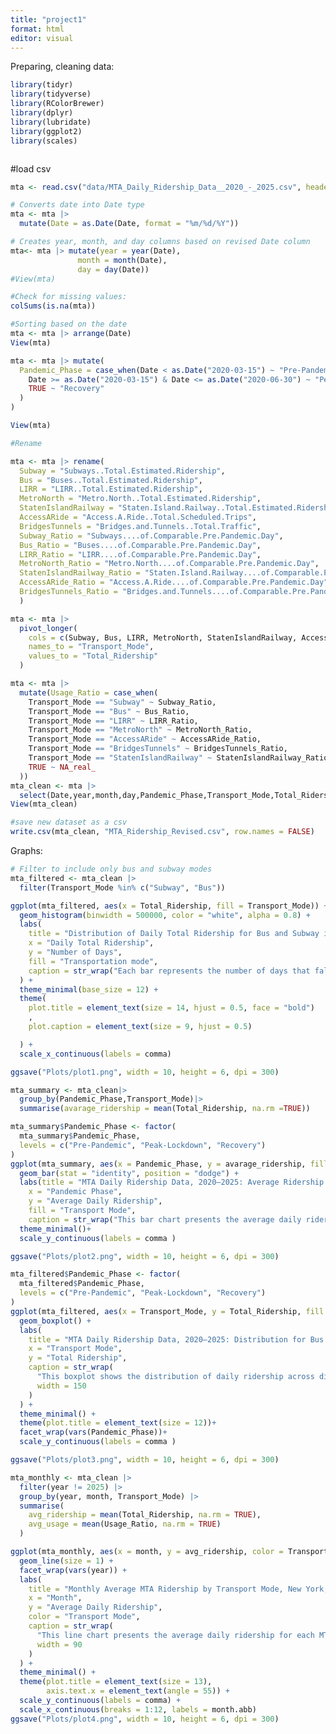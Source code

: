 ```yaml
---
title: "project1"
format: html
editor: visual
---
```


Preparing, cleaning data:

```r
library(tidyr)
library(tidyverse)
library(RColorBrewer)
library(dplyr)
library(lubridate)
library(ggplot2)
library(scales)  



```

#load csv

```r
mta <- read.csv("data/MTA_Daily_Ridership_Data__2020_-_2025.csv", header = TRUE)

```

```r


# Converts date into Date type
mta <- mta |> 
  mutate(Date = as.Date(Date, format = "%m/%d/%Y"))

# Creates year, month, and day columns based on revised Date column
mta<- mta |> mutate(year = year(Date), 
               month = month(Date), 
               day = day(Date))
#View(mta)

```

```r
#Check for missing values:
colSums(is.na(mta))

```

```r
#Sorting based on the date
mta <- mta |> arrange(Date)
View(mta)

```

```r
mta <- mta |> mutate(
  Pandemic_Phase = case_when(Date < as.Date("2020-03-15") ~ "Pre-Pandemic",
    Date >= as.Date("2020-03-15") & Date <= as.Date("2020-06-30") ~ "Peak-Lockdown",
    TRUE ~ "Recovery"
  )
)

View(mta)

```

```r
#Rename

mta <- mta |> rename(
  Subway = "Subways..Total.Estimated.Ridership",
  Bus = "Buses..Total.Estimated.Ridership",
  LIRR = "LIRR..Total.Estimated.Ridership",
  MetroNorth = "Metro.North..Total.Estimated.Ridership",
  StatenIslandRailway = "Staten.Island.Railway..Total.Estimated.Ridership",
  AccessARide = "Access.A.Ride..Total.Scheduled.Trips",
  BridgesTunnels = "Bridges.and.Tunnels..Total.Traffic",
  Subway_Ratio = "Subways....of.Comparable.Pre.Pandemic.Day",
  Bus_Ratio = "Buses....of.Comparable.Pre.Pandemic.Day",
  LIRR_Ratio = "LIRR....of.Comparable.Pre.Pandemic.Day",
  MetroNorth_Ratio = "Metro.North....of.Comparable.Pre.Pandemic.Day",
  StatenIslandRailway_Ratio = "Staten.Island.Railway....of.Comparable.Pre.Pandemic.Day",
  AccessARide_Ratio = "Access.A.Ride....of.Comparable.Pre.Pandemic.Day",
  BridgesTunnels_Ratio = "Bridges.and.Tunnels....of.Comparable.Pre.Pandemic.Day"
  )
```

```r
mta <- mta |> 
  pivot_longer(
    cols = c(Subway, Bus, LIRR, MetroNorth, StatenIslandRailway, AccessARide, BridgesTunnels),
    names_to = "Transport_Mode",
    values_to = "Total_Ridership"
  )

mta <- mta |>
  mutate(Usage_Ratio = case_when(
    Transport_Mode == "Subway" ~ Subway_Ratio,
    Transport_Mode == "Bus" ~ Bus_Ratio,
    Transport_Mode == "LIRR" ~ LIRR_Ratio,
    Transport_Mode == "MetroNorth" ~ MetroNorth_Ratio,
    Transport_Mode == "AccessARide" ~ AccessARide_Ratio,
    Transport_Mode == "BridgesTunnels" ~ BridgesTunnels_Ratio,
    Transport_Mode == "StatenIslandRailway" ~ StatenIslandRailway_Ratio,
    TRUE ~ NA_real_
  ))
mta_clean <- mta |>
  select(Date,year,month,day,Pandemic_Phase,Transport_Mode,Total_Ridership, Usage_Ratio)
View(mta_clean)
```

```r
#save new dataset as a csv
write.csv(mta_clean, "MTA_Ridership_Revised.csv", row.names = FALSE)

```

Graphs:

```r
# Filter to include only bus and subway modes 
mta_filtered <- mta_clean |>
  filter(Transport_Mode %in% c("Subway", "Bus"))

ggplot(mta_filtered, aes(x = Total_Ridership, fill = Transport_Mode)) +
  geom_histogram(binwidth = 500000, color = "white", alpha = 0.8) +
  labs(
    title = "Distribution of Daily Total Ridership for Bus and Subway in New York City, 2020–2025",
    x = "Daily Total Ridership",
    y = "Number of Days",
    fill = "Transportation mode",
    caption = str_wrap("Each bar represents the number of days that fall within a given ridership range. The data illustrate that subway ridership tends to be higher and more variable than bus ridership, reflecting differences in passenger volume and travel behavior across the whole period.",width=150)
  ) +
  theme_minimal(base_size = 12) +
  theme(
    plot.title = element_text(size = 14, hjust = 0.5, face = "bold")
    ,
    plot.caption = element_text(size = 9, hjust = 0.5)

  ) +
  scale_x_continuous(labels = comma) 

ggsave("Plots/plot1.png", width = 10, height = 6, dpi = 300)

```





```r

mta_summary <- mta_clean|>
  group_by(Pandemic_Phase,Transport_Mode)|>
  summarise(avarage_ridership = mean(Total_Ridership, na.rm =TRUE))

mta_summary$Pandemic_Phase <- factor(
  mta_summary$Pandemic_Phase,
  levels = c("Pre-Pandemic", "Peak-Lockdown", "Recovery")
)
ggplot(mta_summary, aes(x = Pandemic_Phase, y = avarage_ridership, fill = Transport_Mode)) +
  geom_bar(stat = "identity", position = "dodge") +
  labs(title = "MTA Daily Ridership Data, 2020–2025: Average Ridership by Pandemic Phase and Transport Mode",
    x = "Pandemic Phase",
    y = "Average Daily Ridership",
    fill = "Transport Mode",
    caption = str_wrap("This bar chart presents the average daily ridership across different MTA transportation modes, during three distinct pandemic phases: Pre-Pandemic(data before 2020-03-15, Peak-Lockdown(data between 2020-03-15 and 2020-06-30), and Recovery(data after 2020-06-30) . Each bar represents the mean total ridership for a transport mode within a given phase. The graph illustrates how ridership dramatically decreased during the lockdown and gradually rebounded during recovery, with subway and bus systems consistently having the highest passenger volumes.", width=140))+
  theme_minimal()+
  scale_y_continuous(labels = comma )

ggsave("Plots/plot2.png", width = 10, height = 6, dpi = 300)

```

```r
mta_filtered$Pandemic_Phase <- factor(
  mta_filtered$Pandemic_Phase,
  levels = c("Pre-Pandemic", "Peak-Lockdown", "Recovery")
)
ggplot(mta_filtered, aes(x = Transport_Mode, y = Total_Ridership, fill = Transport_Mode)) +
  geom_boxplot() +
  labs(
    title = "MTA Daily Ridership Data, 2020–2025: Distribution for Bus and Subway ridership by Pandemic Phase",
    x = "Transport Mode",
    y = "Total Ridership",
    caption = str_wrap(
      "This boxplot shows the distribution of daily ridership across different MTA transportation modes during three distinct pandemic phases: Pre-Pandemic (data before 2020-03-15), Peak-Lockdown (data between 2020-03-15 and 2020-06-30), and Recovery (data after 2020-06-30). Each box represents the spread of total daily ridership for a transport mode within a given phase, highlighting how ridership dramatically decreased during the lockdown and gradually rebounded during recovery, with subway and bus systems consistently having the highest passenger volumes. It allows to clearly compare main statistics and notice some outliers in the lockdown phase",
      width = 150
    )
  ) +
  theme_minimal() +
  theme(plot.title = element_text(size = 12))+
  facet_wrap(vars(Pandemic_Phase))+
  scale_y_continuous(labels = comma )

ggsave("Plots/plot3.png", width = 10, height = 6, dpi = 300)

```

```r
mta_monthly <- mta_clean |>
  filter(year != 2025) |> 
  group_by(year, month, Transport_Mode) |>
  summarise(
    avg_ridership = mean(Total_Ridership, na.rm = TRUE),
    avg_usage = mean(Usage_Ratio, na.rm = TRUE)
  )

ggplot(mta_monthly, aes(x = month, y = avg_ridership, color = Transport_Mode, group = Transport_Mode)) +
  geom_line(size = 1) +
  facet_wrap(vars(year)) +
  labs(
    title = "Monthly Average MTA Ridership by Transport Mode, New York, 2020–2025",
    x = "Month",
    y = "Average Daily Ridership",
    color = "Transport Mode",
    caption = str_wrap(
      "This line chart presents the average daily ridership for each MTA transport mode in New York City, grouped by month and year. Data is aggregated from 2020 to 2025, showing trends across the Pre-Pandemic, Peak-Lockdown, and Recovery phases. Each line represents the monthly mean total ridership for a given transport mode, illustrating how ridership fluctuated seasonally and was impacted by pandemic-related restrictions. ",
      width = 90
    )
  ) +
  theme_minimal() +
  theme(plot.title = element_text(size = 13),
        axis.text.x = element_text(angle = 55)) +
  scale_y_continuous(labels = comma) +
  scale_x_continuous(breaks = 1:12, labels = month.abb)
ggsave("Plots/plot4.png", width = 10, height = 6, dpi = 300)

```
